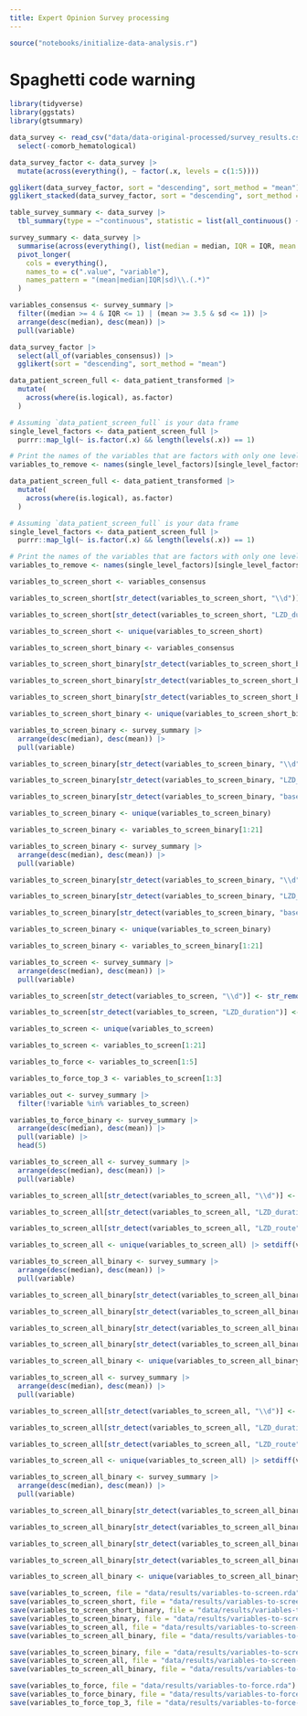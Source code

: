 ```yaml
---
title: Expert Opinion Survey processing
---
```


```r
source("notebooks/initialize-data-analysis.r")
```

# Spaghetti code warning
```r
library(tidyverse)
library(ggstats)
library(gtsummary)
```

```r
data_survey <- read_csv("data/data-original-processed/survey_results.csv") |>
  select(-comorb_hematological)
```

```r
data_survey_factor <- data_survey |>
  mutate(across(everything(), ~ factor(.x, levels = c(1:5))))
```

```r
gglikert(data_survey_factor, sort = "descending", sort_method = "mean")
gglikert_stacked(data_survey_factor, sort = "descending", sort_method = "mean", add_median_line = TRUE)
```

```r
table_survey_summary <- data_survey |>
  tbl_summary(type = ~"continuous", statistic = list(all_continuous() ~ "{mean} | {median} ({p25} - {p75})"))

survey_summary <- data_survey |>
  summarise(across(everything(), list(median = median, IQR = IQR, mean = mean, sd = sd), .names = "{.fn}.{.col}")) |>
  pivot_longer(
    cols = everything(),
    names_to = c(".value", "variable"),
    names_pattern = "(mean|median|IQR|sd)\\.(.*)"
  )

variables_consensus <- survey_summary |>
  filter((median >= 4 & IQR <= 1) | (mean >= 3.5 & sd <= 1)) |>
  arrange(desc(median), desc(mean)) |>
  pull(variable)

data_survey_factor |>
  select(all_of(variables_consensus)) |>
  gglikert(sort = "descending", sort_method = "mean")
```

```r
data_patient_screen_full <- data_patient_transformed |>
  mutate(
    across(where(is.logical), as.factor)
  )

# Assuming `data_patient_screen_full` is your data frame
single_level_factors <- data_patient_screen_full |>
  purrr::map_lgl(~ is.factor(.x) && length(levels(.x)) == 1)

# Print the names of the variables that are factors with only one level
variables_to_remove <- names(single_level_factors)[single_level_factors]
```

```r
data_patient_screen_full <- data_patient_transformed |>
  mutate(
    across(where(is.logical), as.factor)
  )

# Assuming `data_patient_screen_full` is your data frame
single_level_factors <- data_patient_screen_full |>
  purrr::map_lgl(~ is.factor(.x) && length(levels(.x)) == 1)

# Print the names of the variables that are factors with only one level
variables_to_remove <- names(single_level_factors)[single_level_factors]
```

```r
variables_to_screen_short <- variables_consensus

variables_to_screen_short[str_detect(variables_to_screen_short, "\\d")] <- str_remove(variables_to_screen_short[str_detect(variables_to_screen_short, "_\\d+")], "_\\d+")

variables_to_screen_short[str_detect(variables_to_screen_short, "LZD_duration")] <- "LZD_duration_14"

variables_to_screen_short <- unique(variables_to_screen_short)
```

```r
variables_to_screen_short_binary <- variables_consensus

variables_to_screen_short_binary[str_detect(variables_to_screen_short_binary, "\\d")] <- str_remove(variables_to_screen_short_binary[str_detect(variables_to_screen_short_binary, "_\\d+")], "_\\d+")

variables_to_screen_short_binary[str_detect(variables_to_screen_short_binary, "LZD_duration")] <- "LZD_duration_14"

variables_to_screen_short_binary[str_detect(variables_to_screen_short_binary, "baseline_CLCR")] <- "baseline_CLCR_30"

variables_to_screen_short_binary <- unique(variables_to_screen_short_binary)
```

```r
variables_to_screen_binary <- survey_summary |>
  arrange(desc(median), desc(mean)) |>
  pull(variable)

variables_to_screen_binary[str_detect(variables_to_screen_binary, "\\d")] <- str_remove(variables_to_screen_binary[str_detect(variables_to_screen_binary, "_\\d+")], "_\\d+")

variables_to_screen_binary[str_detect(variables_to_screen_binary, "LZD_duration")] <- "LZD_duration_14"

variables_to_screen_binary[str_detect(variables_to_screen_binary, "baseline_CLCR")] <- "baseline_CLCR_30"

variables_to_screen_binary <- unique(variables_to_screen_binary)

variables_to_screen_binary <- variables_to_screen_binary[1:21]
```

```r
variables_to_screen_binary <- survey_summary |>
  arrange(desc(median), desc(mean)) |>
  pull(variable)

variables_to_screen_binary[str_detect(variables_to_screen_binary, "\\d")] <- str_remove(variables_to_screen_binary[str_detect(variables_to_screen_binary, "_\\d+")], "_\\d+")

variables_to_screen_binary[str_detect(variables_to_screen_binary, "LZD_duration")] <- "LZD_duration_14"

variables_to_screen_binary[str_detect(variables_to_screen_binary, "baseline_CLCR")] <- "baseline_CLCR_30"

variables_to_screen_binary <- unique(variables_to_screen_binary)

variables_to_screen_binary <- variables_to_screen_binary[1:21]
```

```r
variables_to_screen <- survey_summary |>
  arrange(desc(median), desc(mean)) |>
  pull(variable)

variables_to_screen[str_detect(variables_to_screen, "\\d")] <- str_remove(variables_to_screen[str_detect(variables_to_screen, "_\\d+")], "_\\d+")

variables_to_screen[str_detect(variables_to_screen, "LZD_duration")] <- "LZD_duration_14"

variables_to_screen <- unique(variables_to_screen)

variables_to_screen <- variables_to_screen[1:21]

variables_to_force <- variables_to_screen[1:5]

variables_to_force_top_3 <- variables_to_screen[1:3]

variables_out <- survey_summary |>
  filter(!variable %in% variables_to_screen)
```

```r
variables_to_force_binary <- survey_summary |>
  arrange(desc(median), desc(mean)) |>
  pull(variable) |>
  head(5)
```

```r
variables_to_screen_all <- survey_summary |>
  arrange(desc(median), desc(mean)) |>
  pull(variable)

variables_to_screen_all[str_detect(variables_to_screen_all, "\\d")] <- str_remove(variables_to_screen_all[str_detect(variables_to_screen_all, "_\\d+")], "_\\d+")

variables_to_screen_all[str_detect(variables_to_screen_all, "LZD_duration")] <- "LZD_duration_14"

variables_to_screen_all[str_detect(variables_to_screen_all, "LZD_route")] <- "LZD_route_IV"

variables_to_screen_all <- unique(variables_to_screen_all) |> setdiff(variables_to_remove)
```

```r
variables_to_screen_all_binary <- survey_summary |>
  arrange(desc(median), desc(mean)) |>
  pull(variable)

variables_to_screen_all_binary[str_detect(variables_to_screen_all_binary, "\\d")] <- str_remove(variables_to_screen_all_binary[str_detect(variables_to_screen_all_binary, "_\\d+")], "_\\d+")

variables_to_screen_all_binary[str_detect(variables_to_screen_all_binary, "LZD_duration")] <- "LZD_duration_14"

variables_to_screen_all_binary[str_detect(variables_to_screen_all_binary, "baseline_CLCR")] <- "baseline_CLCR_30"

variables_to_screen_all_binary[str_detect(variables_to_screen_all_binary, "LZD_route")] <- "LZD_route_IV"

variables_to_screen_all_binary <- unique(variables_to_screen_all_binary) |> setdiff(variables_to_remove)
```

```r
variables_to_screen_all <- survey_summary |>
  arrange(desc(median), desc(mean)) |>
  pull(variable)

variables_to_screen_all[str_detect(variables_to_screen_all, "\\d")] <- str_remove(variables_to_screen_all[str_detect(variables_to_screen_all, "_\\d+")], "_\\d+")

variables_to_screen_all[str_detect(variables_to_screen_all, "LZD_duration")] <- "LZD_duration_14"

variables_to_screen_all[str_detect(variables_to_screen_all, "LZD_route")] <- "LZD_route_IV"

variables_to_screen_all <- unique(variables_to_screen_all) |> setdiff(variables_to_remove)
```

```r
variables_to_screen_all_binary <- survey_summary |>
  arrange(desc(median), desc(mean)) |>
  pull(variable)

variables_to_screen_all_binary[str_detect(variables_to_screen_all_binary, "\\d")] <- str_remove(variables_to_screen_all_binary[str_detect(variables_to_screen_all_binary, "_\\d+")], "_\\d+")

variables_to_screen_all_binary[str_detect(variables_to_screen_all_binary, "LZD_duration")] <- "LZD_duration_14"

variables_to_screen_all_binary[str_detect(variables_to_screen_all_binary, "baseline_CLCR")] <- "baseline_CLCR_30"

variables_to_screen_all_binary[str_detect(variables_to_screen_all_binary, "LZD_route")] <- "LZD_route_IV"

variables_to_screen_all_binary <- unique(variables_to_screen_all_binary) |> setdiff(variables_to_remove)
```

```r
save(variables_to_screen, file = "data/results/variables-to-screen.rda")
save(variables_to_screen_short, file = "data/results/variables-to-screen-short.rda")
save(variables_to_screen_short_binary, file = "data/results/variables-to-screen-short-binary.rda")
save(variables_to_screen_binary, file = "data/results/variables-to-screen-binary.rda")
save(variables_to_screen_all, file = "data/results/variables-to-screen-all.rda")
save(variables_to_screen_all_binary, file = "data/results/variables-to-screen-all-binary.rda")

save(variables_to_screen_binary, file = "data/results/variables-to-screen-binary.rda")
save(variables_to_screen_all, file = "data/results/variables-to-screen-all.rda")
save(variables_to_screen_all_binary, file = "data/results/variables-to-screen-all-binary.rda")

save(variables_to_force, file = "data/results/variables-to-force.rda")
save(variables_to_force_binary, file = "data/results/variables-to-force-binary.rda")
save(variables_to_force_top_3, file = "data/results/variables-to-force-top-3.rda")
```